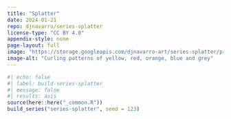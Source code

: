 ```yaml
---
title: "Splatter"
date: 2024-01-21
repo: djnavarro/series-splatter
license-type: "CC BY 4.0"
appendix-style: none
page-layout: full
image: "https://storage.googleapis.com/djnavarro-art/series-splatter/preview/splatter_07_973.png"
image-alt: "Curling patterns of yellow, red, orange, blue and grey"
---
```

   
::: {.grid}
  
```r
#| echo: false
#| label: build-series-splatter
#| message: false
#| results: asis
source(here::here("_common.R"))
build_series("series-splatter", seed = 123)
```
   
:::
   
